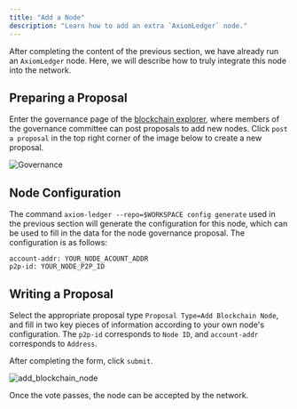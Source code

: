 ```yaml
---
title: "Add a Node"
description: "Learn how to add an extra `AxiomLedger` node."
---
```


After completing the content of the previous section, we have already run an `AxiomLedger` node. Here, we will describe how to truly integrate this node into the network.

## Preparing a Proposal

Enter the governance page of the [blockchain explorer](https://scan.gemini.axiomesh.io),
where members of the governance committee can post proposals to add new nodes.
Click `post a proposal` in the top right corner of the image below to create a new proposal.

![Governance](/en/images/nodes/governance.png)

## Node Configuration

The command `axiom-ledger --repo=$WORKSPACE config generate` used in the previous section will generate the configuration for this node,
which can be used to fill in the data for the node governance proposal. The configuration is as follows:

```shell
account-addr: YOUR_NODE_ACOUNT_ADDR
p2p-id: YOUR_NODE_P2P_ID
```

## Writing a Proposal

Select the appropriate proposal type `Proposal Type=Add Blockchain Node`, and fill in two key pieces of information according to your own node's configuration.
The `p2p-id` corresponds to `Node ID`, and `account-addr` corresponds to `Address`.

After completing the form, click `submit`.

![add_blockchain_node](/en/images/nodes/add_blockchain_node.png)

Once the vote passes, the node can be accepted by the network.
